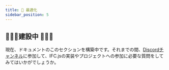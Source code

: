 ```yaml
---
title: 🦾 最適化
sidebar_position: 5
---
```



## 🚧👷‍♀️建設中 👷‍♂️🚧

<IfcCard icon="💙" title="IFC.jsに興味を持っていただきありがとうございます。">
    現在、ドキュメントのこのセクションを構築中です。それまでの間、<a href="https://discord.gg/FXfyR4XrKT">Discordチャンネル</a>に参加して、IFC.jsの実装やプロジェクトへの参加に必要な質問をしてみてはいかがでしょうか。
</IfcCard>
